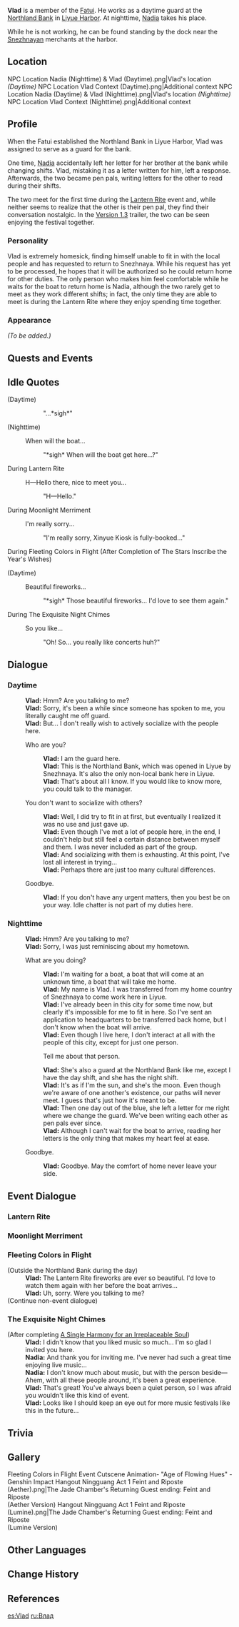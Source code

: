 {{Meta
<!-- REMOVE THIS TEMPLATE AFTER ADDING MISSING INFO -->
|missing_NPC_profile  = yes
}}
{{Character Infobox
|image            = NPC Vlad.png
|type             = NPC
|affiliation      = Fatui
|affiliation2     = Northland Bank
|occupation       = Guard
|region           = Liyue
|region2          = Snezhnaya
|title            = Guard, Northland Bank
|voiceEN          = [https://www.alejandrosaab.com/ Alejandro Saab]<ref>Twitter: [https://twitter.com/KaggyFilms/status/1335868591325908995 EN VA Self Announcement]</ref>
}}
'''Vlad''' {{Lang|ru=Влад|ru_rm=Vlad}} is a member of the [[Fatui]]. He works as a daytime guard at the [[Northland Bank]] in [[Liyue Harbor]]. At nighttime, [[Nadia]] takes his place.

While he is not working, he can be found standing by the dock near the [[Snezhnaya]]n merchants at the harbor.

==Location==
<gallery>
NPC Location Nadia (Nighttime) & Vlad (Daytime).png|Vlad's location ''(Daytime)''
NPC Location Vlad Context (Daytime).png|Additional context
NPC Location Nadia (Daytime) & Vlad (Nighttime).png|Vlad's location ''(Nighttime)''
NPC Location Vlad Context (Nighttime).png|Additional context
</gallery>

==Profile==
<!-- detailed story/lore information goes here -->
When the Fatui established the Northland Bank in Liyue Harbor, Vlad was assigned to serve as a guard for the bank.

One time, [[Nadia]] accidentally left her letter for her brother at the bank while changing shifts. Vlad, mistaking it as a letter written for him, left a response. Afterwards, the two became pen pals, writing letters for the other to read during their shifts.

The two meet for the first time during the [[Lantern Rite]] event and, while neither seems to realize that the other is their pen pal, they find their conversation nostalgic. In the [[Version 1.3]] trailer, the two can be seen enjoying the festival together.

===Personality===
Vlad is extremely homesick, finding himself unable to fit in with the local people and has requested to return to Snezhnaya. While his request has yet to be processed, he hopes that it will be authorized so he could return home for other duties. The only person who makes him feel comfortable while he waits for the boat to return home is Nadia, although the two rarely get to meet as they work different shifts; in fact, the only time they are able to meet is during the Lantern Rite where they enjoy spending time together.

===Appearance===
''(To be added.)''

==Quests and Events==
{{Quests and Events
|Endless Smoke = ending picture
|The Stars Inscribe the Year's Wishes = cutscene
}}

==Idle Quotes==
{{Dialogue start}}
;(Daytime)
:: {{A|VO Vlad 01.ogg}} "...*sigh*"

;(Nighttime)
: {{DIcon|Idle}} When will the boat...
:: {{A|VO Vlad 02.ogg}} "*sigh* When will the boat get here...?"
{{Dialogue end}}

;During Lantern Rite
{{Dialogue start}}
: {{DIcon|Idle}} H&mdash;Hello there, nice to meet you...
:: {{A|VO Vlad Lantern Rite 01.ogg}} "H&mdash;Hello."
{{Dialogue end}}

;During Moonlight Merriment
{{Dialogue start}}
: {{DIcon|Idle}} I'm really sorry...
:: {{A|VO Vlad Moonlight Merriment 01.ogg}} "I'm really sorry, Xinyue Kiosk is fully-booked..."
{{Dialogue end}}

;During Fleeting Colors in Flight (After Completion of The Stars Inscribe the Year's Wishes)
{{Dialogue start}}
;(Daytime)
: {{DIcon|Idle}} Beautiful fireworks...
:: {{A|VO Vlad Lantern Rite 02.ogg}} "*sigh* Those beautiful fireworks... I'd love to see them again."
{{Dialogue end}}

;During The Exquisite Night Chimes
{{Dialogue start}}
: {{DIcon|Idle}} So you like...
:: {{A|VO Vlad Lantern Rite 03.ogg}} "Oh! So... you really like concerts huh?"
{{Dialogue end}}

==Dialogue==
===Daytime===
{{Dialogue start}}
:'''Vlad:''' Hmm? Are you talking to me?
:'''Vlad:''' Sorry, it's been a while since someone has spoken to me, you literally caught me off guard.
:'''Vlad:''' But... I don't really wish to actively socialize with the people here.
:{{DIcon}} Who are you?
::'''Vlad:''' I am the guard here.
::'''Vlad:''' This is the Northland Bank, which was opened in Liyue by Snezhnaya. It's also the only non-local bank here in Liyue.
::'''Vlad:''' That's about all I know. If you would like to know more, you could talk to the manager.
:{{DIcon}} You don't want to socialize with others?
::'''Vlad:''' Well, I did try to fit in at first, but eventually I realized it was no use and just gave up.
::'''Vlad:''' Even though I've met a lot of people here, in the end, I couldn't help but still feel a certain distance between myself and them. I was never included as part of the group.
::'''Vlad:''' And socializing with them is exhausting. At this point, I've lost all interest in trying...
::'''Vlad:''' Perhaps there are just too many cultural differences.
:{{DIcon}} Goodbye.
::'''Vlad:''' If you don't have any urgent matters, then you best be on your way. Idle chatter is not part of my duties here.
{{Dialogue end}}

===Nighttime===
{{Dialogue start}}
:'''Vlad:''' Hmm? Are you talking to me?
:'''Vlad:''' Sorry, I was just reminiscing about my hometown.
:{{DIcon}} What are you doing?
::'''Vlad:''' I'm waiting for a boat, a boat that will come at an unknown time, a boat that will take me home.
::'''Vlad:''' My name is Vlad. I was transferred from my home country of Snezhnaya to come work here in Liyue.
::'''Vlad:''' I've already been in this city for some time now, but clearly it's impossible for me to fit in here. So I've sent an application to headquarters to be transferred back home, but I don't know when the boat will arrive.
::'''Vlad:''' Even though I live here, I don't interact at all with the people of this city, except for just one person.
::{{DIcon}} Tell me about that person.
::'''Vlad:''' She's also a guard at the Northland Bank like me, except I have the day shift, and she has the night shift.
::'''Vlad:''' It's as if I'm the sun, and she's the moon. Even though we're aware of one another's existence, our paths will never meet. I guess that's just how it's meant to be.
::'''Vlad:''' Then one day out of the blue, she left a letter for me right where we change the guard. We've been writing each other as pen pals ever since.
::'''Vlad:''' Although I can't wait for the boat to arrive, reading her letters is the only thing that makes my heart feel at ease.
:{{DIcon}} Goodbye.
::'''Vlad:''' Goodbye. May the comfort of home never leave your side.
{{Dialogue end}}

==Event Dialogue==
===Lantern Rite===
{{Transclude|Nadia|Lantern Rite}}
===Moonlight Merriment===
{{Transclude|Nadia|Moonlight Merriment}}

===Fleeting Colors in Flight===
{{Dialogue start}}
;(Outside the Northland Bank during the day)
:'''Vlad:''' The Lantern Rite fireworks are ever so beautiful. I'd love to watch them again with her before the boat arrives...
:'''Vlad:''' Uh, sorry. Were you talking to me?
;(Continue non-event dialogue)
{{Dialogue end}}

===The Exquisite Night Chimes===
{{Dialogue start}}
;(After completing [[A Single Harmony for an Irreplaceable Soul]])
:'''Vlad:''' I didn't know that you liked music so much... I'm so glad I invited you here.
:'''Nadia:''' And thank you for inviting me. I've never had such a great time enjoying live music...
:'''Nadia:''' I don't know much about music, but with the person beside&mdash; Ahem, with all these people around, it's been a great experience.
:'''Vlad:''' That's great! You've always been a quiet person, so I was afraid you wouldn't like this kind of event.
:'''Vlad:''' Looks like I should keep an eye out for more music festivals like this in the future...
{{Dialogue end}}

==Trivia==
{{Transclude|Nadia|Trivia}}

==Gallery==
<gallery>
Fleeting Colors in Flight Event Cutscene Animation- "Age of Flowing Hues" - Genshin Impact
Hangout Ningguang Act 1 Feint and Riposte (Aether).png|The Jade Chamber's Returning Guest ending: Feint and Riposte<br />(Aether Version)
Hangout Ningguang Act 1 Feint and Riposte (Lumine).png|The Jade Chamber's Returning Guest ending: Feint and Riposte<br />(Lumine Version)
</gallery>

==Other Languages==
{{Other Languages
|default_hidden = 1
|en      = Vlad
|zhs     = 弗拉德
|zhs_rm  = Fúlādé
|zht     = 弗拉德
|zht_rm  = Fúlādé
|ja      = ヴラド
|ja_rm   = Vurado
|ko      = 블라드
|ko_rm   = Beulladeu
|es      = Vlad
|fr      = Vlad
|ru      = Влад
|th      = Vlad
|vi      = Vlad
|de      = Vlad
|id      = Vlad
|pt      = Vlad
|tr      = Vlad
|it      = Vlad
}}

==Change History==
{{Change History|1.0}}

==References==
{{Reflist}}

[[es:Vlad]]
[[ru:Влад]]